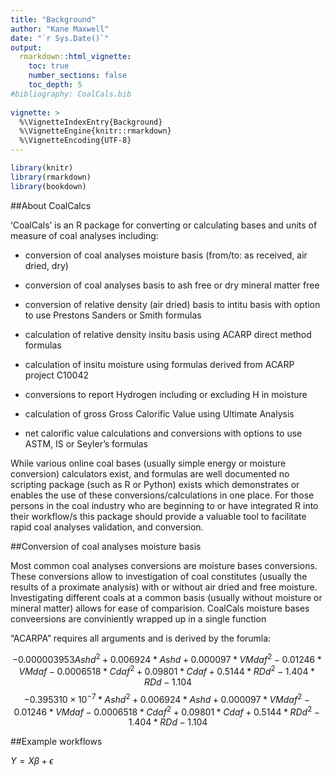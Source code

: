 ```yaml
---
title: "Background"
author: "Kane Maxwell"
date: "`r Sys.Date()`"
output: 
  rmarkdown::html_vignette:
    toc: true
    number_sections: false
    toc_depth: 5
#bibliography: CoalCals.bib
  
vignette: >
  %\VignetteIndexEntry{Background}
  %\VignetteEngine{knitr::rmarkdown}
  %\VignetteEncoding{UTF-8}
---
```


```r
library(knitr)
library(rmarkdown)
library(bookdown)

```

##About CoalCalcs

'CoalCals' is an R package for converting or calculating bases and units of measure of coal analyses including:

* conversion of coal analyses moisture basis (from/to: as received, air dried, dry) 

* conversion of coal analyses basis to ash free or dry mineral matter free

* conversion of relative density (air dried) basis to intitu basis with option to use Prestons Sanders or Smith formulas

* calculation of relative density insitu basis using ACARP direct method formulas

* calculation of insitu moisture using formulas derived from ACARP project C10042 

* conversions to report Hydrogen including or excluding H in moisture

* calculation of gross Gross Calorific Value using Ultimate Analysis

* net calorific value calculations and conversions with options to use ASTM, IS or Seyler's formulas 



While various online coal bases (usually simple energy or moisture conversion) calculators exist, and formulas are well documented no scripting package (such as R or Python) exists which demonstrates or enables the use of these conversions/calculations in one place. For those persons in the coal industry who are beginning to or have integrated R into their workflow/s this package should provide a valuable tool to facilitate rapid coal analyses validation, and conversion. 


##Conversion of coal analyses moisture basis

Most common coal analyses conversions are moisture bases conversions. These conversions allow to investigation of coal constitutes (usually the results of a proximate analysis) with or without air dried and free moisture. Investigating different coals at a common basis (usually without moisture or mineral matter) allows for ease of comparision. CoalCals moisture bases conveersions are conviniently wrapped up in a single function 

"ACARPA" requires all arguments and is derived by the forumla:
 
$$-0.000003953Ashd^2+0.006924*Ashd+0.000097*VMdaf^2-0.01246*VMdaf-0.0006518*Cdaf^2+0.09801*Cdaf+0.5144*RDd^2-1.404*RDd-1.104$$
$$-0.395310\times10^{-7}*Ashd^2+0.006924*Ashd+0.000097*VMdaf^2-0.01246*VMdaf-0.0006518*Cdaf^2+0.09801*Cdaf+0.5144*RDd^2-1.404*RDd-1.104$$

##Example workflows

$Y = X\beta + \epsilon$


